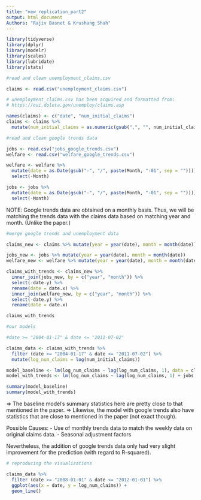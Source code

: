 ```yaml
---
title: "new_replication_part2"
output: html_document
Authors: "Rajiv Basnet & Krushang Shah"
---
```



```r
library(tidyverse)
library(dplyr)
library(modelr)
library(scales)
library(lubridate)
library(stats)
```

```r
#read and clean unemployment_claims.csv

claims <- read.csv("unemployment_claims.csv")

# unemployment_claims.csv has been acquired and formatted from:
# https://oui.doleta.gov/unemploy/claims.asp

names(claims) <- c("date", "num_initial_claims")
claims <- claims %>% 
  mutate(num_initial_claims = as.numeric(gsub(",", "", num_initial_claims)), date = as.Date(date)) %>%  filter(date < "2020-05-30")
```


```r

#read and clean google trends data

jobs <- read.csv("jobs_google_trends.csv")
welfare <- read.csv("welfare_google_trends.csv")

welfare <- welfare %>% 
  mutate(date = as.Date(gsub("-", "/", paste(Month, "-01", sep = ""))))%>%
  select(-Month)

jobs <- jobs %>% 
  mutate(date = as.Date(gsub("-", "/", paste(Month, "-01", sep = "")))) %>%
  select(-Month)

```

NOTE: Google trends data are obtained on a monthly basis.
Thus, we will be matching the trends data with the claims data based on matching year and month. (Unlike the paper.)

```r

#merge google trends and unemployment data 

claims_new <- claims %>% mutate(year = year(date), month = month(date))

jobs_new <- jobs %>% mutate(year = year(date), month = month(date))
welfare_new <- welfare %>% mutate(year = year(date), month = month(date))

claims_with_trends <- claims_new %>% 
  inner_join(jobs_new, by = c("year", "month")) %>%
  select(-date.y) %>%
  rename(date = date.x) %>%
  inner_join(welfare_new, by = c("year", "month")) %>%
  select(-date.y) %>%
  rename(date = date.x)

claims_with_trends

```

```r
#our models

#date >= "2004-01-17" & date <= "2011-07-02"

claims_data <- claims_with_trends %>% 
  filter (date >= "2004-01-17" & date <= "2011-07-02") %>%
  mutate(log_num_claims = log(num_initial_claims))

model_baseline <- lm(log_num_claims ~ lag(log_num_claims, 1), data = claims_data)
model_with_trends <- lm(log_num_claims ~ lag(log_num_claims, 1) + jobs + welfare, data = claims_data)

summary(model_baseline)
summary(model_with_trends)
```

=> The baseline model's summary statistics here are pretty close to that mentioned in the paper.
=>  Likewise, the model with google trends also have statistics that are close to mentioned in the paper (not exact though).

Possible Causes: 
 - Use of monthly trends data to match the weekly data on original claims data.
 - Seasonal adjustment factors

Nevertheless, the addition of google trends data only had very slight improvement for the prediction (with regard to R-squared).


```r
# reproducing the visualizations

claims_data %>%
  filter (date >= "2008-01-01" & date <= "2012-01-01") %>%
  ggplot(aes(x = date, y = log_num_claims)) +
  geom_line()


```



